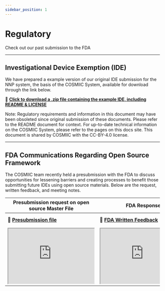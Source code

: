 ```yaml
---
sidebar_position: 1
---
```


# Regulatory

Check out our past submission to the FDA

---

## Investigational Device Exemption (IDE)

We have prepared a example version of our original IDE submission for the NNP system, the basis of the COSMIIC System, available for download through the link below.

:file_folder: **[Click to download a .zip file containing the example IDE, including README & LICENSE](https://github.com/COSMIIC-Inc/COSMIIC-Example-IDE/archive/refs/heads/main.zip)**

Note: Regulatory requirements and information in this document may have been obsoleted since original submission of these documents. Please refer to the README document for context. For up-to-date technical information on the COSMIIC System, please refer to the pages on this docs site. This document is shared by COSMIIC with the CC-BY-4.0 license.

---

## FDA Communications Regarding Open Source Framework

The COSMIIC team recently held a presubmission with the FDA to discuss opportunities for lessening barriers and creating processes to benefit those submitting future IDEs using open source materials. Below are the request, written feedback, and meeting notes.

| Presubmission request on open source Master File | FDA Response | Meeting Minutes |
| ---- | ---- | ---- |
| :file_folder: **[Presubmission file](./img/001_COSMIIC-Master-File-Presubmission.pdf)** | :file_folder: **[FDA Written Feedback](./img/Q240410-Notification-EMFB.pdf)** | :file_folder: **[Meeting minutes from presubmission meeting](./img/Q240410-A001-MeetingMinutes-FDARevisions-REVS.pdf)** |
| <div class= 'pdf-viewer-table'><iframe src="https://drive.google.com/file/d/1LyQfXmlb61kMYuWEpQR7XX6UBTYk5MlL/preview" width="280" height="180" allow="autoplay"></iframe></div> | <div class= 'pdf-viewer-table'><iframe src="https://drive.google.com/file/d/1LUcy-Nf6F4AKNXYkgUjElBnf4xpKMw65/preview" width="280" height="180" allow="autoplay"></iframe></div> | <div class= 'pdf-viewer-table'><iframe src="https://drive.google.com/file/d/1Jw4CgVsfbYveUhk3fR7hATRgn4K7IWkS/preview" width="280" height="180" allow="autoplay"></iframe></div> |
